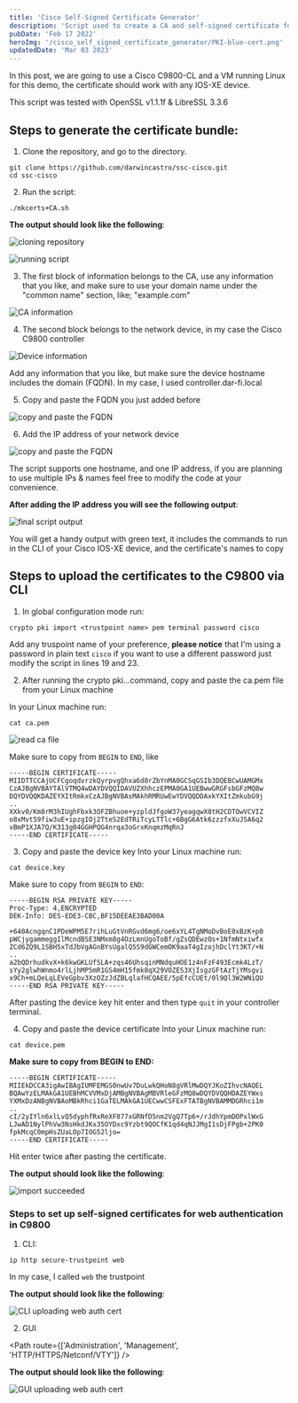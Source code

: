 ```yaml
---
title: 'Cisco Self-Signed Certificate Generator'
description: 'Script used to create a CA and self-signed certificate for Cisco devices, it could be used for other network devices as well.'
pubDate: 'Feb 17 2022'
heroImg: '/cisco_self_signed_certificate_generator/PKI-blue-cert.png'
updatedDate: 'Mar 03 2023'
---
```



In this post, we are going to use a Cisco C9800-CL and a VM running Linux for this demo, the certificate should work with any IOS-XE device.

This script was tested with OpenSSL v1.1.1f & LibreSSL 3.3.6

## Steps to generate the certificate bundle:

1. Clone the repository, and go to the directory.

```shell
git clone https://github.com/darwincastro/ssc-cisco.git
cd ssc-cisco
```

2. Run the script:

```shell
./mkcerts+CA.sh
```

**The output should look like the following**:

![cloning repository](/cisco_self_signed_certificate_generator/image_01.png)

![running script](/cisco_self_signed_certificate_generator/image_02.png)

3. The first block of information belongs to the CA, use any information that you like, and make sure to use your domain name under the "common name" section, like; "example.com"

![CA information](/cisco_self_signed_certificate_generator/image_03.png)

4. The second block belongs to the network device, in my case the Cisco C9800 controller

![Device information](/cisco_self_signed_certificate_generator/image_04.png)

Add any information that you like, but make sure the device hostname includes the domain (FQDN). In my case, I used controller.dar-fi.local

5. Copy and paste the FQDN you just added before

![copy and paste the FQDN](/cisco_self_signed_certificate_generator/image_05.png)

6. Add the IP address of your network device

![copy and paste the FQDN](/cisco_self_signed_certificate_generator/image_06.png)

<Note>
   The script supports one hostname, and one IP address, if you are planning to use multiple IPs & names feel free to modify the code at your convenience.
</Note>

**After adding the IP address you will see the following output**:

![final script output](/cisco_self_signed_certificate_generator/image_07.png)

You will get a handy output with green text, it includes the commands to run in the CLI of your Cisco IOS-XE device, and the certificate's names to copy

## Steps to upload the certificates to the C9800 via CLI

1. In global configuration mode run:

```shell
crypto pki import <trustpoint name> pem terminal password cisco
```

Add any truspoint name of your preference, **please notice** that I'm using a password in plain text `cisco` if you want to use a different password just modify the script in lines 19 and 23.

2. After running the crypto pki...command, copy and paste the ca.pem file from your Linux machine

In your Linux machine run:

```shell
cat ca.pem
```

![read ca file](/cisco_self_signed_certificate_generator/image_08.png)

Make sure to copy from `BEGIN` to `END`, like

```
-----BEGIN CERTIFICATE-----
MIIDTTCCAjUCFCgoqdvrzkQyrpvgQhxa6d8rZbYnMA0GCSqGSIb3DQEBCwUAMGMx
CzAJBgNVBAYTAlVTMQ4wDAYDVQQIDAVUZXhhczEPMA0GA1UEBwwGRGFsbGFzMQ8w
DQYDVQQKDAZEYXItRmkxCzAJBgNVBAsMAkhRMRUwEwYDVQQDDAxkYXItZmkubG9j
..
XXkv0/Km8rM3hIUghFbxk3OFZBhuoe+yzpldJfgoW37yeagqwX8tH2CDTOwVCVIZ
o8xMvt59fiw3uE+ipzgIOj2TteS2EdTRiTcyLTTlc+6BgG6Atk6zzzfxXuJ5A6q2
vBmP1XJA7Q/K313g04GGHPQG4nrqa3oGrxKnqmzMqRnJ
-----END CERTIFICATE-----
```

3. Copy and paste the device key
   Into your Linux machine run:

```shell
cat device.key
```

Make sure to copy from `BEGIN` to `END`:

```
-----BEGIN RSA PRIVATE KEY-----
Proc-Type: 4,ENCRYPTED
DEK-Info: DES-EDE3-CBC,BF15DEEAE3BAD00A

+640AcngqnC1PDeWPM5E7rihLuGtVnRGvd6mg6/oe6xYL4TgNMoDvBoE0xBzK+p0
pWCjygammeggIlMcndBSE3NMxm8g4OzLmnUgoToBf/gZsQDEwzOs+1NfmNtxiwfx
ZCd6ZQ9L1SBH5xTdJbVgAGnBYsUgalQ5S9dGWCemOK9aaT4gIzojhDclYt3KT/+N
..
a2bQDrhudkvX+k6kwGKLUfSLA+zqs46UhsqinMNdquHOE1z4nFzF493Ecmk4LzT/
sYy2glwhWnmo4rlLjhMP5mR1GS4mH15fmk8qX29VOZES3XjIsgzGFtAzTjYMsgvi
x9Ch+mLQeLqLEVeGpbv3XzOZzJdZBLqlafHCQAEE/5pEfcCUEt/0l9Ql3W2WNiQU
-----END RSA PRIVATE KEY-----
```

After pasting the device key hit enter and then type `quit` in your controller terminal.

4. Copy and paste the device certificate
   Into your Linux machine run:

```shell
cat device.pem
```

**Make sure to copy from BEGIN to END:**

```
-----BEGIN CERTIFICATE-----
MIIEkDCCA3igAwIBAgIUMFEMGS0nwUv7DuLwkQHoN8gVRlMwDQYJKoZIhvcNAQEL
BQAwYzELMAkGA1UEBhMCVVMxDjAMBgNVBAgMBVRleGFzMQ8wDQYDVQQHDAZEYWxs
YXMxDzANBgNVBAoMBkRhci1GaTELMAkGA1UECwwCSFExFTATBgNVBAMMDGRhci1m
..
cI/2yIYln6xlLvQ5dyphfRxReXF877xGRNfD5nm2VgQ7Tp6+/rJdhYpmDOPxlWxG
LJwAD1NylPhVw3NsHkdJKx35OYDxc9Yzbt9QOCfK1qd4qNJJMgI1sDjFPgb+2PK0
fpkMcqC0mpHsZUaLOp7IOG52ljo=
-----END CERTIFICATE-----
```

Hit enter twice after pasting the certificate.

**The output should look like the following**:

![import succeeded](/cisco_self_signed_certificate_generator/image_09.png)

### Steps to set up self-signed certificates for web authentication in C9800

1. CLI:

```shell
ip http secure-trustpoint web
```

In my case, I called `web` the trustpoint

**The output should look like the following**:

![CLI uploading web auth cert](/cisco_self_signed_certificate_generator/image_10.png)

2. GUI 

<Path route={['Administration', 'Management', 'HTTP/HTTPS/Netconf/VTY']} />

**The output should look like the following**:

![GUI uploading web auth cert](/cisco_self_signed_certificate_generator/image_11.png)
